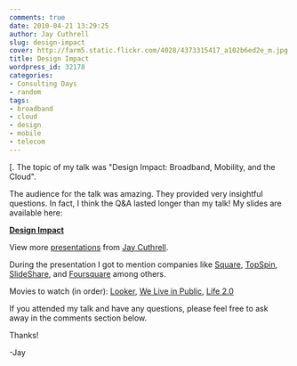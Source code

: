 ```yaml
---
comments: true
date: 2010-04-21 13:29:25
author: Jay Cuthrell
slug: design-impact
cover: http://farm5.static.flickr.com/4028/4373315417_a102b6ed2e_m.jpg
title: Design Impact
wordpress_id: 32178
categories:
- Consulting Days
- random
tags:
- broadband
- cloud
- design
- mobile
- telecom
---
```


[.  The topic of my talk was "Design Impact: Broadband, Mobility, and the Cloud".




The audience for the talk was amazing.  They provided very insightful questions.  In fact, I think the Q&A lasted longer than my talk!  My slides are available here:




**[Design Impact](http://www.slideshare.net/qthrul/design-impact)**







View more [presentations](http://www.slideshare.net/) from [Jay Cuthrell](http://www.slideshare.net/qthrul).







During the presentation I got to mention companies like [Square](https://squareup.com/), [TopSpin](http://topspin.net/), [SlideShare](http://www.slideshare.net/qthrul), and [Foursquare](http://foursquare.com/user/qthrul) among others.




Movies to watch (in order): [Looker](http://www.imdb.com/title/tt0082677/), [We Live in Public](http://www.imdb.com/title/tt0498329/), [Life 2.0](http://www.imdb.com/title/tt1518809/)




If you attended my talk and have any questions, please feel free to ask away in the comments section below.




Thanks!




-Jay
